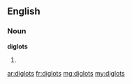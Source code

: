 ==English==

===Noun===
'''diglots'''

# {{plural of|diglot}}

[[ar:diglots]]
[[fr:diglots]]
[[mg:diglots]]
[[my:diglots]]